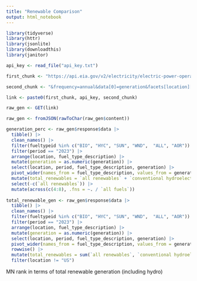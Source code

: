 ```yaml
---
title: "Renewable Comparison"
output: html_notebook
---
```


```r

library(tidyverse)
library(httr)
library(jsonlite)
library(downloadthis)
library(janitor)

api_key <- read_file("api_key.txt")

first_chunk <- "https://api.eia.gov/v2/electricity/electric-power-operational-data/data/?api_key="

second_chunk <- "&frequency=annual&data[0]=generation&facets[location][]=AK&facets[location][]=AL&facets[location][]=AR&facets[location][]=AZ&facets[location][]=CA&facets[location][]=CO&facets[location][]=CT&facets[location][]=DE&facets[location][]=FL&facets[location][]=GA&facets[location][]=HI&facets[location][]=IA&facets[location][]=ID&facets[location][]=IL&facets[location][]=IN&facets[location][]=KS&facets[location][]=KY&facets[location][]=LA&facets[location][]=MA&facets[location][]=MD&facets[location][]=ME&facets[location][]=MI&facets[location][]=MN&facets[location][]=MO&facets[location][]=MS&facets[location][]=MT&facets[location][]=NC&facets[location][]=ND&facets[location][]=NE&facets[location][]=NH&facets[location][]=NJ&facets[location][]=NM&facets[location][]=NV&facets[location][]=NY&facets[location][]=OH&facets[location][]=OK&facets[location][]=OR&facets[location][]=PA&facets[location][]=RI&facets[location][]=SC&facets[location][]=SD&facets[location][]=TN&facets[location][]=TX&facets[location][]=US&facets[location][]=UT&facets[location][]=VA&facets[location][]=VT&facets[location][]=WA&facets[location][]=WI&facets[location][]=WV&facets[location][]=WY&sort[0][column]=period&sort[0][direction]=desc&offset=0&length=5000&facets[sectorid][]=99"

link <- paste0(first_chunk, api_key, second_chunk)

raw_gen <- GET(link)

raw_gen <- fromJSON(rawToChar(raw_gen$content))

generation_perc <- raw_gen$response$data |> 
  tibble() |> 
  clean_names() |> 
  filter(fueltypeid %in% c("BIO", "HYC", "SUN", "WND",  "ALL", "AOR")) |> 
  filter(period == "2023") |> 
  arrange(location, fuel_type_description) |> 
  mutate(generation = as.numeric(generation)) |> 
  select(location, period, fuel_type_description, generation) |> 
  pivot_wider(names_from = fuel_type_description, values_from = generation) |> 
  mutate(total_renewables = `all renewables` + `conventional hydroelectric`) |> 
  select(-c(`all renewables`)) |> 
  mutate(across(c(4:8), .fns = ~. / `all fuels`))
  
total_renewable_gen <- raw_gen$response$data |> 
  tibble() |> 
  clean_names() |> 
  filter(fueltypeid %in% c("BIO", "HYC", "SUN", "WND",  "ALL", "AOR")) |> 
  filter(period == "2023") |> 
  arrange(location, fuel_type_description) |> 
  mutate(generation = as.numeric(generation)) |> 
  select(location, period, fuel_type_description, generation) |> 
  pivot_wider(names_from = fuel_type_description, values_from = generation) |> 
  rowwise() |> 
  mutate(total_renewables = sum(`all renewables`, `conventional hydroelectric`, na.rm = TRUE)) |> 
  filter(location != "US")


```

MN rank in terms of total renewable generation (including hydro)























